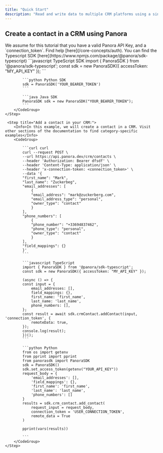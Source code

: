 ```yaml
---
title: "Quick Start"
description: "Read and write data to multiple CRM platforms using a single API"
---
```


## Create a contact in a CRM using Panora

<Check>
  We assume for this tutorial that you have a valid Panora API Key, and a
  `connection_token`. Find help [here](/core-concepts/auth).
</Check>

<Steps>
    <Info>
        You can find the Typescript SDK [here](https://www.npmjs.com/package/@panora/sdk-typescript)
    </Info>
    <Step title="Setup your API Key in your code:">
        <CodeGroup>
            ```javascript TypeScript SDK
            import { PanoraSDK } from '@panora/sdk-typescript';
            const sdk = new PanoraSDK({ accessToken: "MY_API_KEY" });
            ```

            ```python Python SDK
            sdk = PanoraSDK('YOUR_BEARER_TOKEN')
            ```

            ```java Java SDK
            PanoraSDK sdk = new PanoraSDK("YOUR_BEARER_TOKEN");
            ```
        </CodeGroup>
    </Step>

     <Step title="Add a contact in your CRM:">
        <Info>In this example, we will create a contact in a CRM. Visit other sections of the documentation to find category-specific examples</Info>
        <CodeGroup>

            ```curl curl
            curl --request POST \
            --url https://api.panora.dev/crm/contacts \
            --header 'Authorization: Bearer dfsdf' \
            --header 'Content-Type: application/json' \
            --header 'x-connection-token: <connection_token>' \
            --data '{
            "first_name": "Mark",
            "last_name": "Zuckerbeg",
            "email_addresses": [
                {
                "email_address": "mark@zuckerberg.com",
                "email_address_type": "personal",
                "owner_type": "contact"
                }
            ],
            "phone_numbers": [
                {
                "phone_number": "+33694837462",
                "phone_type": "personal",
                "owner_type": "contact"
                }
            ],
            "field_mappings": {}
            }'
            ```

            ```javascript TypeScript
            import { PanoraSDK } from '@panora/sdk-typescript';
            const sdk = new PanoraSDK({ accessToken: "MY_API_KEY" });

            (async () => {
            const input = {
                email_addresses: [],
                field_mappings: {},
                first_name: 'first_name',
                last_name: 'last_name',
                phone_numbers: [],
            };
            const result = await sdk.crmContact.addContact(input, 'connection_token', {
                remoteData: true,
            });
            console.log(result);
            })();
            ```

            ```python Python
            from os import getenv
            from pprint import pprint
            from panorasdk import PanoraSDK
            sdk = PanoraSDK()
            sdk.set_access_token(getenv("YOUR_API_KEY"))
            request_body = {
                'email_addresses': [],
                'field_mappings': {},
                'first_name': 'first_name',
                'last_name': 'last_name',
                'phone_numbers': []
            }
            results = sdk.crm_contact.add_contact(
                request_input = request_body,
                connection_token = 'USER_CONNECTION_TOKEN',
                remote_data = True
            )

            pprint(vars(results))

            ```
        </CodeGroup>
    </Step>

</Steps>
